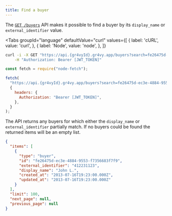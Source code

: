 ```yaml
---
title: Find a buyer
---
```



The [`GET /buyers`][api] API makes it possible to find a buyer by its
`display_name` or `external_identifier` value.

[api]: /reference#operation/list-buyers

<Tabs
  groupId="language"
  defaultValue="curl"
  values={[
    { label: 'cURL', value: 'curl', },
    { label: 'Node', value: 'node', },
  ]}
>
  <TabItem value="curl">

```bash
curl -i -X GET "https://api.{gr4vyId}.gr4vy.app/buyers?search=fe26475d-ec3e-4884-9553-f7356683f7f9" \
    -H "Authorization: Bearer [JWT_TOKEN]"
```

  </TabItem>
  <TabItem value="node">

```js
const fetch = require("node-fetch");

fetch(
  "https://api.{gr4vyId}.gr4vy.app/buyers?search=fe26475d-ec3e-4884-9553-f7356683f7f9",
  {
    headers: {
      Authorization: "Bearer [JWT_TOKEN]",
    },
  }
);
```

  </TabItem>
</Tabs>

The API returns any buyers for which either the `display_name` or
`external_identifier` partially match. If no buyers could be found the returned
items will be an empty list.

```json title="GET /buyers?external_identifier=fe26475d-ec3e-4884-9553-f7356683f7f9"
{
  "items": [
    {
      "type": "buyer",
      "id": "fe26475d-ec3e-4884-9553-f7356683f7f9",
      "external_identifier": "412231123",
      "display_name": "John L.",
      "created_at": "2013-07-16T19:23:00.000Z",
      "updated_at": "2013-07-16T19:23:00.000Z"
    }
  ],
  "limit": 100,
  "next_page": null,
  "previous_page": null
}
```
